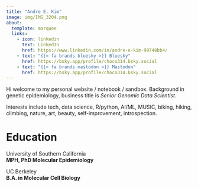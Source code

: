```yaml
---
title: "Andre E. Kim"
image: img/IMG_3204.png
about:
  template: marquee
  links:
    - icon: linkedin
      text: LinkedIn
      href: https://www.linkedin.com/in/andre-e-kim-99740bb4/
    - text: "{{< fa brands bluesky >}} Bluesky"
      href: https://bsky.app/profile/choco314.bsky.social
    - text: "{{< fa brands mastodon >}} Mastodon"
      href: https://bsky.app/profile/choco314.bsky.social
---
```

Hi welcome to my personal website / notebook / sandbox. Background in genetic epidemiology, business title is *Senior Genomic Data Scientist*. 

Interests include tech, data science, R/python, AI/ML, MUSIC, biking, hiking, climbing, nature, art, beauty, self-improvement, introspection.  

# Education
University of Southern California   
**MPH, PhD Molecular Epidemiology**  

UC Berkeley    
**B.A. in Molecular Cell Biology**  
